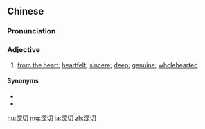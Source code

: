 ==Chinese==
{{zh-forms}}

===Pronunciation===
{{zh-pron
|m=shēnqiè
|c=sam1 cit3
|mn=chhim-chhiat
|cat=a
}}

===Adjective===
{{zh-adj}}

# [[from the heart]]; [[heartfelt]]; [[sincere]]; [[deep]]; [[genuine]]; [[wholehearted]]

====Synonyms====
* {{zh-l|由衷}}
* {{zh-l|衷心}}

{{zh-cat|Advanced}}

[[hu:深切]]
[[mg:深切]]
[[ja:深切]]
[[zh:深切]]